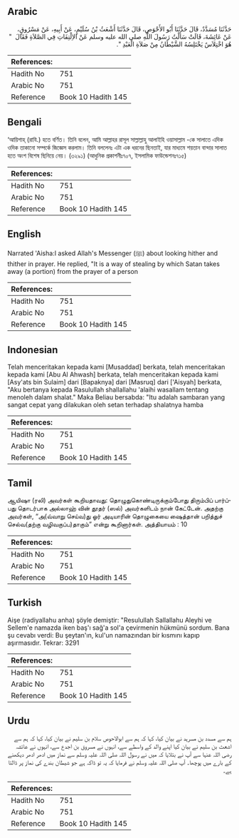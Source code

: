 ## Arabic


<div dir="rtl" lang="ar" style={{fontSize:'larger',backgroundColor:'#f8f9fa',padding:20}}>
حَدَّثَنَا مُسَدَّدٌ، قَالَ حَدَّثَنَا أَبُو الأَحْوَصِ، قَالَ حَدَّثَنَا أَشْعَثُ بْنُ سُلَيْمٍ، عَنْ أَبِيهِ، عَنْ مَسْرُوقٍ، عَنْ عَائِشَةَ، قَالَتْ سَأَلْتُ رَسُولَ اللَّهِ صلى الله عليه وسلم عَنْ الاِلْتِفَاتِ فِي الصَّلاَةِ فَقَالَ ‏ "‏ هُوَ اخْتِلاَسٌ يَخْتَلِسُهُ الشَّيْطَانُ مِنْ صَلاَةِ الْعَبْدِ ‏"‏‏.‏
</div>
<div style={{backgroundColor:'#f8f9fa',padding:20, marginBottom: 10}}><table> <thead> <tr> <th>References:</th> <th></th> </tr> </thead> <tbody><tr><td>Hadith No</td><td>751</td></tr><tr><td>Arabic No</td><td>751</td></tr><tr><td>Reference</td><td>Book 10 Hadith 145</td></tr></tbody></table></div>

## Bengali


<div dir="ltr" lang="bn" style={{fontSize:'larger',backgroundColor:'#f8f9fa',padding:20}}>
‘আয়িশাহ্ (রাযি.) হতে বর্ণিত। তিনি বলেন, আমি আল্লাহর রাসূল সাল্লাল্লাহু আলাইহি ওয়াসাল্লাম -কে সালাতে এদিক ওদিক তাকানো সম্পর্কে জিজ্ঞেস করলাম। তিনি বললেনঃ এটা এক ধরনের ছিনতাই, যার মাধ্যমে শয়তান বান্দার সালাত হতে অংশ বিশেষ ছিনিয়ে নেয়। (৩২৯১) (আধুনিক প্রকাশনীঃ৭০৭, ইসলামিক ফাউন্ডেশনঃ৭১৫)
</div>
<div style={{backgroundColor:'#f8f9fa',padding:20, marginBottom: 10}}><table> <thead> <tr> <th>References:</th> <th></th> </tr> </thead> <tbody><tr><td>Hadith No</td><td>751</td></tr><tr><td>Arabic No</td><td>751</td></tr><tr><td>Reference</td><td>Book 10 Hadith 145</td></tr></tbody></table></div>

## English


<div dir="ltr" lang="en" style={{fontSize:'larger',backgroundColor:'#f8f9fa',padding:20}}>
Narrated 'Aisha:I asked Allah's Messenger (ﷺ) about looking hither and thither in prayer. He replied, "It is a way of stealing by which Satan takes away (a portion) from the prayer of a person
</div>
<div style={{backgroundColor:'#f8f9fa',padding:20, marginBottom: 10}}><table> <thead> <tr> <th>References:</th> <th></th> </tr> </thead> <tbody><tr><td>Hadith No</td><td>751</td></tr><tr><td>Arabic No</td><td>751</td></tr><tr><td>Reference</td><td>Book 10 Hadith 145</td></tr></tbody></table></div>

## Indonesian


<div dir="ltr" lang="id" style={{fontSize:'larger',backgroundColor:'#f8f9fa',padding:20}}>
Telah menceritakan kepada kami [Musaddad] berkata, telah menceritakan kepada kami [Abu Al Ahwash] berkata, telah menceritakan kepada kami [Asy'ats bin Sulaim] dari [Bapaknya] dari [Masruq] dari ['Aisyah] berkata, "Aku bertanya kepada Rasulullah shallallahu 'alaihi wasallam tentang menoleh dalam shalat." Maka Beliau bersabda: "Itu adalah sambaran yang sangat cepat yang dilakukan oleh setan terhadap shalatnya hamba
</div>
<div style={{backgroundColor:'#f8f9fa',padding:20, marginBottom: 10}}><table> <thead> <tr> <th>References:</th> <th></th> </tr> </thead> <tbody><tr><td>Hadith No</td><td>751</td></tr><tr><td>Arabic No</td><td>751</td></tr><tr><td>Reference</td><td>Book 10 Hadith 145</td></tr></tbody></table></div>

## Tamil


<div dir="ltr" lang="ta" style={{fontSize:'larger',backgroundColor:'#f8f9fa',padding:20}}>
ஆயிஷா (ரலி) அவர்கள் கூறியதாவது: தொழுதுகொண்டிருக்கும்போது திரும்பிப் பார்ப்பது தொடர்பாக அல்லாஹ் வின் தூதர் (ஸல்) அவர்களிடம் நான் கேட்டேன். அதற்கு அவர்கள், “அ(வ்வாறு செய்வ)து ஓர் அடியாரின் தொழுகையை ஷைத்தான் பறித்துச் செல்வ(தற்கு வழிவகுப்ப)தாகும்” என்று கூறினார்கள். அத்தியாயம் : 10
</div>
<div style={{backgroundColor:'#f8f9fa',padding:20, marginBottom: 10}}><table> <thead> <tr> <th>References:</th> <th></th> </tr> </thead> <tbody><tr><td>Hadith No</td><td>751</td></tr><tr><td>Arabic No</td><td>751</td></tr><tr><td>Reference</td><td>Book 10 Hadith 145</td></tr></tbody></table></div>

## Turkish


<div dir="ltr" lang="tr" style={{fontSize:'larger',backgroundColor:'#f8f9fa',padding:20}}>
Aişe (radiyallahu anha) şöyle demiştir: "Resulullah Sallallahu Aleyhi ve Sellem'e namazda iken baş'ı sağ'a sol'a çevirmenin hükmünü sordum. Bana şu cevabı verdi: Bu şeytan'ın, kul'un namazından bir kısmını kapıp aşırmasıdır. Tekrar: 3291
</div>
<div style={{backgroundColor:'#f8f9fa',padding:20, marginBottom: 10}}><table> <thead> <tr> <th>References:</th> <th></th> </tr> </thead> <tbody><tr><td>Hadith No</td><td>751</td></tr><tr><td>Arabic No</td><td>751</td></tr><tr><td>Reference</td><td>Book 10 Hadith 145</td></tr></tbody></table></div>

## Urdu


<div dir="rtl" lang="ur" style={{fontSize:'larger',backgroundColor:'#f8f9fa',padding:20}}>
ہم سے مسدد بن مسرہد نے بیان کیا، کہا کہ ہم سے ابوالاحوص سلام بن سلیم نے بیان کیا، کہا کہ ہم سے اشعث بن سلیم نے بیان کیا اپنے والد کے واسطے سے، انہوں نے مسروق بن اجدع سے، انہوں نے عائشہ رضی اللہ عنہا سے آپ نے بتلایا کہ میں نے رسول اللہ صلی اللہ علیہ وسلم سے نماز میں ادھر ادھر دیکھنے کے بارے میں پوچھا۔ آپ صلی اللہ علیہ وسلم نے فرمایا کہ یہ تو ڈاکہ ہے جو شیطان بندے کی نماز پر ڈالتا ہے۔
</div>
<div style={{backgroundColor:'#f8f9fa',padding:20, marginBottom: 10}}><table> <thead> <tr> <th>References:</th> <th></th> </tr> </thead> <tbody><tr><td>Hadith No</td><td>751</td></tr><tr><td>Arabic No</td><td>751</td></tr><tr><td>Reference</td><td>Book 10 Hadith 145</td></tr></tbody></table></div>